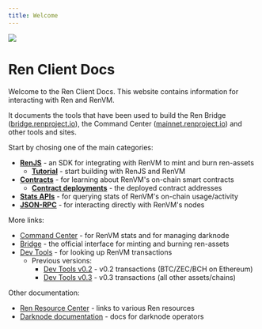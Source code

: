 ```yaml
---
title: Welcome
---
```


<div style={{ display: "flex", alignItems: "center", marginBottom: "20px" }}>
  <img src="/ren-client-docs/img/logo.svg" style={{ width: "3rem" }} />
  <h1 style={{ margin: "0" }}>Ren Client Docs</h1>
</div>

Welcome to the Ren Client Docs. This website contains information for interacting with Ren and RenVM.

It documents the tools that have been used to build the Ren Bridge ([bridge.renproject.io](https://bridge.renproject.io)), the Command Center ([mainnet.renproject.io](https://mainnet.renproject.io)) and other tools and sites.

Start by chosing one of the main categories:

- [**RenJS**](/ren-js) - an SDK for integrating with RenVM to mint and burn ren-assets
  - [**Tutorial**](/ren-js/tutorial/overview) - start building with RenJS and RenVM
- [**Contracts**](/contracts) - for learning about RenVM's on-chain smart contracts
  - [**Contract deployments**](/contracts/deployments) - the deployed contract addresses
- [**Stats APIs**](/stats) - for querying stats of RenVM's on-chain usage/activity
- [**JSON-RPC**](/api) - for interacting directly with RenVM's nodes

More links:

- [Command Center](https://mainnet.renproject.io) - for RenVM stats and for managing darknode
- [Bridge](https://bridge.renproject.io) - the official interface for minting and burning ren-assets
- [Dev Tools](https://renproject.github.io/dev-tools) - for looking up RenVM transactions
  - Previous versions:
    - [Dev Tools v0.2](https://renproject.github.io/dev-tools-v0.2) - v0.2 transactions (BTC/ZEC/BCH on Ethereum)
    - [Dev Tools v0.3](https://renproject.github.io/dev-tools-v0.3/) - v0.3 transactions (all other assets/chains)

Other documentation:

- [Ren Resource Center](https://docs.renproject.io/ren/) - links to various Ren resources
- [Darknode documentation](https://docs.renproject.io/darknodes/) - docs for darknode operators

